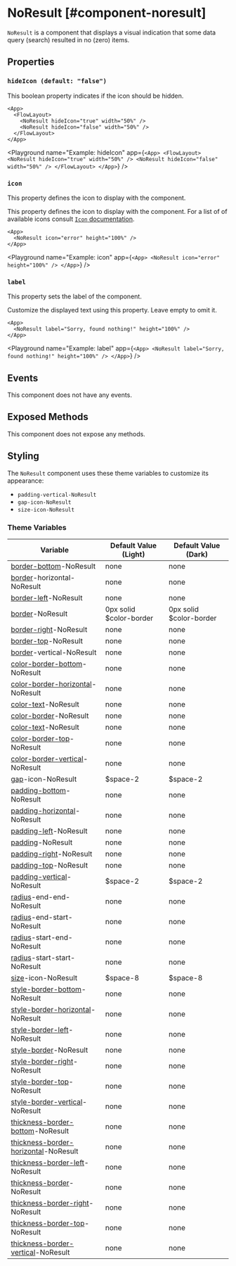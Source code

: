 
# NoResult [#component-noresult]

`NoResult` is a component that displays a visual indication that some data query (search) resulted in no (zero) items.



## Properties

### `hideIcon (default: "false")`

This boolean property indicates if the icon should be hidden.

```ueml copy
<App>
  <FlowLayout>
    <NoResult hideIcon="true" width="50%" />
    <NoResult hideIcon="false" width="50%" />
  </FlowLayout>
</App>
```

<Playground
  name="Example: hideIcon"
  app={`
    <App>
      <FlowLayout>
        <NoResult hideIcon="true" width="50%" />
        <NoResult hideIcon="false" width="50%" />
      </FlowLayout>
    </App>
`}
/>

### `icon`

This property defines the icon to display with the component.

This property defines the icon to display with the component. For a list of of available icons consult [`Icon` documentation](./Icon.mdx).

```ueml copy
<App>
  <NoResult icon="error" height="100%" />
</App>
```

<Playground
  name="Example: icon"
  app={`
    <App>
      <NoResult icon="error" height="100%" />
    </App>
  `}
/>

### `label`

This property sets the label of the component.

Customize the displayed text using this property. Leave empty to omit it.

```ueml copy
<App>
  <NoResult label="Sorry, found nothing!" height="100%" />
</App>
```

<Playground
  name="Example: label"
  app={`
    <App>
      <NoResult label="Sorry, found nothing!" height="100%" />
    </App>
  `}
/>

## Events

This component does not have any events.

## Exposed Methods

This component does not expose any methods.

## Styling

The `NoResult` component uses these theme variables to customize its appearance:

- `padding-vertical-NoResult`
- `gap-icon-NoResult`
- `size-icon-NoResult`

### Theme Variables

| Variable | Default Value (Light) | Default Value (Dark) |
| --- | --- | --- |
| [border-bottom](../styles-and-themes/common-units/#border)-NoResult | <GrayText>none</GrayText> | <GrayText>none</GrayText> |
| [border](../styles-and-themes/common-units/#border)-horizontal-NoResult | <GrayText>none</GrayText> | <GrayText>none</GrayText> |
| [border-left](../styles-and-themes/common-units/#border)-NoResult | <GrayText>none</GrayText> | <GrayText>none</GrayText> |
| [border](../styles-and-themes/common-units/#border)-NoResult | 0px solid $color-border | 0px solid $color-border |
| [border-right](../styles-and-themes/common-units/#border)-NoResult | <GrayText>none</GrayText> | <GrayText>none</GrayText> |
| [border-top](../styles-and-themes/common-units/#border)-NoResult | <GrayText>none</GrayText> | <GrayText>none</GrayText> |
| [border](../styles-and-themes/common-units/#border)-vertical-NoResult | <GrayText>none</GrayText> | <GrayText>none</GrayText> |
| [color-border-bottom](../styles-and-themes/common-units/#color)-NoResult | <GrayText>none</GrayText> | <GrayText>none</GrayText> |
| [color-border-horizontal](../styles-and-themes/common-units/#color)-NoResult | <GrayText>none</GrayText> | <GrayText>none</GrayText> |
| [color-text](../styles-and-themes/common-units/#color)-NoResult | <GrayText>none</GrayText> | <GrayText>none</GrayText> |
| [color-border](../styles-and-themes/common-units/#color)-NoResult | <GrayText>none</GrayText> | <GrayText>none</GrayText> |
| [color-text](../styles-and-themes/common-units/#color)-NoResult | <GrayText>none</GrayText> | <GrayText>none</GrayText> |
| [color-border-top](../styles-and-themes/common-units/#color)-NoResult | <GrayText>none</GrayText> | <GrayText>none</GrayText> |
| [color-border-vertical](../styles-and-themes/common-units/#color)-NoResult | <GrayText>none</GrayText> | <GrayText>none</GrayText> |
| [gap](../styles-and-themes/common-units/#size)-icon-NoResult | $space-2 | $space-2 |
| [padding-bottom](../styles-and-themes/common-units/#size)-NoResult | <GrayText>none</GrayText> | <GrayText>none</GrayText> |
| [padding-horizontal](../styles-and-themes/common-units/#size)-NoResult | <GrayText>none</GrayText> | <GrayText>none</GrayText> |
| [padding-left](../styles-and-themes/common-units/#size)-NoResult | <GrayText>none</GrayText> | <GrayText>none</GrayText> |
| [padding](../styles-and-themes/common-units/#size)-NoResult | <GrayText>none</GrayText> | <GrayText>none</GrayText> |
| [padding-right](../styles-and-themes/common-units/#size)-NoResult | <GrayText>none</GrayText> | <GrayText>none</GrayText> |
| [padding-top](../styles-and-themes/common-units/#size)-NoResult | <GrayText>none</GrayText> | <GrayText>none</GrayText> |
| [padding-vertical](../styles-and-themes/common-units/#size)-NoResult | $space-2 | $space-2 |
| [radius](../styles-and-themes/common-units/#border-rounding)-end-end-NoResult | <GrayText>none</GrayText> | <GrayText>none</GrayText> |
| [radius](../styles-and-themes/common-units/#border-rounding)-end-start-NoResult | <GrayText>none</GrayText> | <GrayText>none</GrayText> |
| [radius](../styles-and-themes/common-units/#border-rounding)-start-end-NoResult | <GrayText>none</GrayText> | <GrayText>none</GrayText> |
| [radius](../styles-and-themes/common-units/#border-rounding)-start-start-NoResult | <GrayText>none</GrayText> | <GrayText>none</GrayText> |
| [size](../styles-and-themes/common-units/#size)-icon-NoResult | $space-8 | $space-8 |
| [style-border-bottom](../styles-and-themes/common-units/#border-style)-NoResult | <GrayText>none</GrayText> | <GrayText>none</GrayText> |
| [style-border-horizontal](../styles-and-themes/common-units/#border-style)-NoResult | <GrayText>none</GrayText> | <GrayText>none</GrayText> |
| [style-border-left](../styles-and-themes/common-units/#border-style)-NoResult | <GrayText>none</GrayText> | <GrayText>none</GrayText> |
| [style-border](../styles-and-themes/common-units/#border-style)-NoResult | <GrayText>none</GrayText> | <GrayText>none</GrayText> |
| [style-border-right](../styles-and-themes/common-units/#border-style)-NoResult | <GrayText>none</GrayText> | <GrayText>none</GrayText> |
| [style-border-top](../styles-and-themes/common-units/#border-style)-NoResult | <GrayText>none</GrayText> | <GrayText>none</GrayText> |
| [style-border-vertical](../styles-and-themes/common-units/#border-style)-NoResult | <GrayText>none</GrayText> | <GrayText>none</GrayText> |
| [thickness-border-bottom](../styles-and-themes/common-units/#size)-NoResult | <GrayText>none</GrayText> | <GrayText>none</GrayText> |
| [thickness-border-horizontal](../styles-and-themes/common-units/#size)-NoResult | <GrayText>none</GrayText> | <GrayText>none</GrayText> |
| [thickness-border-left](../styles-and-themes/common-units/#size)-NoResult | <GrayText>none</GrayText> | <GrayText>none</GrayText> |
| [thickness-border](../styles-and-themes/common-units/#size)-NoResult | <GrayText>none</GrayText> | <GrayText>none</GrayText> |
| [thickness-border-right](../styles-and-themes/common-units/#size)-NoResult | <GrayText>none</GrayText> | <GrayText>none</GrayText> |
| [thickness-border-top](../styles-and-themes/common-units/#size)-NoResult | <GrayText>none</GrayText> | <GrayText>none</GrayText> |
| [thickness-border-vertical](../styles-and-themes/common-units/#size)-NoResult | <GrayText>none</GrayText> | <GrayText>none</GrayText> |

